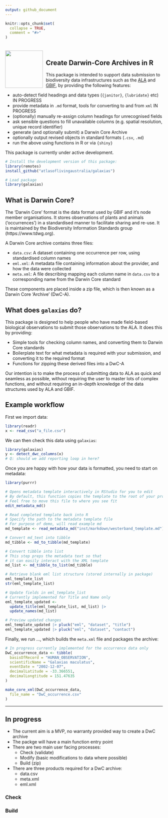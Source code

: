 ```yaml
---
output: github_document
---
```


<!-- README.md is generated from README.Rmd. Please edit that file -->

```r
knitr::opts_chunk$set(
  collapse = TRUE,
  comment = "#>"
)
```

<img src="man/figures/logo.png" align="left" style="margin: 20px 10px 0px 0px;" alt="" width="120"/><br>
<h2>Create Darwin-Core Archives in R</h2>

This package is intended to support data submission to biodiversity data
infrastructures such as the [ALA](https://www.ala.org.au) and 
[GBIF](https://gbif.org), by providing the following features:

 - auto-detect field headings and data types (`{janitor}`, `{lubridate}` etc) IN PROGRESS
 - provide metadata in `.md` format, tools for converting to and from `xml` IN PROGRESS
 - (optionally) manually re-assign column headings for unrecognised fields
 - ask sensible questions to fill unavailable columns (e.g. spatial resolution, unique record identifier)
 - generate (and optionally submit) a Darwin Core Archive
 - optionally output revised objects in standard formats (`.csv`, `.md`)
 - run the above using functions in R or via `{shiny}`
 
This package is currently under active development.

``` r
# Install the development version of this package:
library(remotes)
install_github("atlasoflivingaustralia/galaxias")

# Load package
library(galaxias)
```

## What is Darwin Core?
The 'Darwin Core' format is the data format used by GBIF and it's node 
member organisations. It stores observations of plants and animals 
('occurrences') in a standardised manner to facilitate sharing and re-use. It is 
maintained by the Biodiversity Information Standards group 
(https://www.tdwg.org).

A Darwin Core archive contains three files:

- `data.csv`: A dataset containing one occurrence per row, using standardised 
  column names
- `eml.xml`: A metadata file containing information about the provider, and how
  the data were collected
- `meta.xml`: A file describing mapping each column name in `data.csv` to a 
  corresponding name from the Darwin Core standard
  
These components are placed inside a zip file, which is then known as a Darwin 
Core 'Archive' (DwC-A).

## What does `galaxias` do?
This package is designed to help people who have made field-based biological 
observations to submit those observations to the ALA. It does this by providing:

- Simple tools for checking column names, and converting them to 
  Darwin Core standards
- Boilerplate text for what metadata is required with your submission, and
  converting it to the required format
- Functions for zipping these derived files into a DwC-A

Our intention is to make the process of submitting data to ALA as quick and 
seamless as possible, without requiring the user to master lots of complex
functions, and without requiring an in-depth knowledge of the data structures
used by ALA and GBIF.

## Example workflow

First we import data:

```r
library(readr)
x <- read_csv("a_file.csv")
```

We can then check this data using `galaxias`:
```r
library(galaxias)
y <- detect_dwc_columns(x)
# Q: should we add reporting loop in here?
```

Once you are happy with how your data is formatted, you need to start on 
metadata:
```r
library(purrr)

# Opens metadata template interactively in RStudio for you to edit
# By default, this function copies the template to the root of your project directory
# Feel free to move this file to where you see fit
edit_metadata_md()

# Read completed template back into R
# Specify the path to the metadata template file
# For purpose of demo, will read example md
md_template <- read_metadata_md("inst/markdown/westerband_template.md")

# Convert md_text into tibble
md_tibble <- md_to_tibble(md_template)

# Convert tibble into list
# This step preps the metadata text so that
# it can easily interact with the XML template
md_list <- md_tibble_to_list(md_tibble)

# Retrieve blank eml list structure (stored internally in package)
eml_template_list
str(eml_template_list)

# Update fields in eml_template_list
# Currently implemented for Title and Name only
eml_template_updated <-
  update_title(eml_template_list, md_list) |>
  update_names(md_list)

# Preview updated changes
eml_template_updated |> pluck("eml", "dataset", "title")
eml_template_updated |> pluck("eml", "dataset", "contact")
```

Finally, we run ..., which builds the `meta.xml` file and packages the archive:
```r
# In progress currently implemented for the occurrence data only
DwC_occurrence_data <- tibble(
  basisOfRecord = "HUMAN_OBSERVATION",
  scientificName = "Galaxias maculatus",
  eventDate = "2002-12-07",
  decimalLatitude = -33.366551,
  decimalLongtitude = 151.47635
)

make_core_xml(DwC_occurrence_data,
  file_name = "DwC_occurrence.csv"
)
```

---

## In progress

- The current aim is a MVP, no warranty provided way to create a DwC archive
- The packge will have a main function entry point
- There are two main user facing processes:
  - Check (validate)
  - Modify (basic modifications to data where possible)
  - Build (zip)
- There are three products required for a DwC archive:
  - data.csv
  - meta.xml
  - eml.xml

### Check

### Build